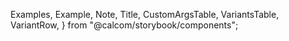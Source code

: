 
  Examples,
  Example,
  Note,
  Title,
  CustomArgsTable,
  VariantsTable,
  VariantRow,
} from "@calcom/storybook/components";


<Meta title="UI/TopBanner" component={TopBanner} />

<Title title="TopBanner" suffix="Brief" />

## Definition

Top banner will be position on the very top of the page to communicate on what’s wrong or what’s new.

## Structure

Each toast has a state to represent neutral, positive or negative responses.

<CustomArgsTable of={TopBanner} />

<Examples title="Top Banner Style">
  <Example title="Default" isFullWidth={true}>
    <TopBanner
      actions={
        <button
          className="border-b border-black text-sm"
          onClick={() => {
            console.log("test");
          }}>
          Action
        </button>
      }
      text="Something big is happening we want you to know about."
    />
  </Example>
  <Example title="Warning" isFullWidth={true}>
    <TopBanner
      actions={
        <button
          className="border-b border-black text-sm"
          onClick={() => {
            console.log("test");
          }}>
          Action
        </button>
      }
      variant="warning"
      text="An app wide warning is occuring that should be resolved."
    />
  </Example>
  <Example title="Error" isFullWidth={true}>
    <TopBanner
      actions={
        <button
          className="border-b border-black text-sm"
          onClick={() => {
            console.log("test");
          }}>
          Action
        </button>
      }
      variant="error"
      text="A major error is occuring that must be resolved."
    />
  </Example>
</Examples>

<Canvas>
  <Story
    name="TopBanner"
    args={{
      text: "Something big is happening we want you to know about.",
      variant: "default",
    }}
    argTypes={{
      variant: {
        control: {
          type: "select",
          options: ["default", "warning", "error"],
        },
      },
      text: {
        control: {
          type: "text",
        },
      },
    }}>
    {({ text, variant, ...args }) => (
      <TopBanner
        {...args}
        actions={
          <button
            className="border-b border-black text-sm"
            onClick={() => {
              alert("test");
            }}>
            Action
          </button>
        }
        variant={variant}
        text={text}
      />
    )}
  </Story>
</Canvas>
